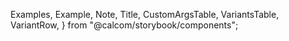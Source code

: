 
  Examples,
  Example,
  Note,
  Title,
  CustomArgsTable,
  VariantsTable,
  VariantRow,
} from "@calcom/storybook/components";


<Meta title="UI/TopBanner" component={TopBanner} />

<Title title="TopBanner" suffix="Brief" />

## Definition

Top banner will be position on the very top of the page to communicate on what’s wrong or what’s new.

## Structure

Each toast has a state to represent neutral, positive or negative responses.

<CustomArgsTable of={TopBanner} />

<Examples title="Top Banner Style">
  <Example title="Default" isFullWidth={true}>
    <TopBanner
      actions={
        <button
          className="border-b border-black text-sm"
          onClick={() => {
            console.log("test");
          }}>
          Action
        </button>
      }
      text="Something big is happening we want you to know about."
    />
  </Example>
  <Example title="Warning" isFullWidth={true}>
    <TopBanner
      actions={
        <button
          className="border-b border-black text-sm"
          onClick={() => {
            console.log("test");
          }}>
          Action
        </button>
      }
      variant="warning"
      text="An app wide warning is occuring that should be resolved."
    />
  </Example>
  <Example title="Error" isFullWidth={true}>
    <TopBanner
      actions={
        <button
          className="border-b border-black text-sm"
          onClick={() => {
            console.log("test");
          }}>
          Action
        </button>
      }
      variant="error"
      text="A major error is occuring that must be resolved."
    />
  </Example>
</Examples>

<Canvas>
  <Story
    name="TopBanner"
    args={{
      text: "Something big is happening we want you to know about.",
      variant: "default",
    }}
    argTypes={{
      variant: {
        control: {
          type: "select",
          options: ["default", "warning", "error"],
        },
      },
      text: {
        control: {
          type: "text",
        },
      },
    }}>
    {({ text, variant, ...args }) => (
      <TopBanner
        {...args}
        actions={
          <button
            className="border-b border-black text-sm"
            onClick={() => {
              alert("test");
            }}>
            Action
          </button>
        }
        variant={variant}
        text={text}
      />
    )}
  </Story>
</Canvas>
